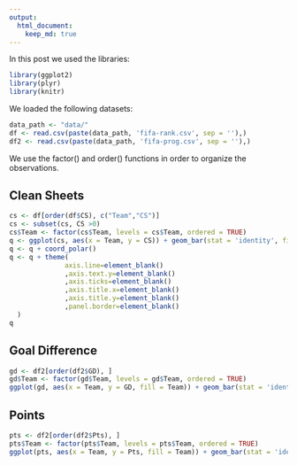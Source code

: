 ```yaml
--- 
output: 
  html_document: 
    keep_md: true 
---
```


In this post we used the libraries:

```r
library(ggplot2)
library(plyr)
library(knitr)
```

We loaded the following datasets:

```r
data_path <- "data/"
df <- read.csv(paste(data_path, 'fifa-rank.csv', sep = ''),)
df2 <- read.csv(paste(data_path, 'fifa-prog.csv', sep = ''),)
```

We use the factor() and order() functions in order to organize the observations.

## Clean Sheets
```r
cs <- df[order(df$CS), c("Team","CS")]
cs <- subset(cs, CS >0)
cs$Team <- factor(cs$Team, levels = cs$Team, ordered = TRUE)
q <- ggplot(cs, aes(x = Team, y = CS)) + geom_bar(stat = 'identity', fill="#56B4E9", alpha = "0.7") + theme_bw() + labs(y = 'Clean Sheets')
q <- q + coord_polar()
q <- q + theme(
              axis.line=element_blank()
              ,axis.text.y=element_blank()
              ,axis.ticks=element_blank()
              ,axis.title.x=element_blank()
              ,axis.title.y=element_blank()
              ,panel.border=element_blank()
  )  
q
```

## Goal Difference
```r
gd <- df2[order(df2$GD), ]
gd$Team <- factor(gd$Team, levels = gd$Team, ordered = TRUE)
ggplot(gd, aes(x = Team, y = GD, fill = Team)) + geom_bar(stat = 'identity', position = 'identity', fill="#56B4E9", alpha = "0.7")  + theme_bw() + theme(axis.text.x = element_text(angle = 90)) + labs(y = 'Goal Difference')
```

## Points
```r
pts <- df2[order(df2$Pts), ]
pts$Team <- factor(pts$Team, levels = pts$Team, ordered = TRUE)
ggplot(pts, aes(x = Team, y = Pts, fill = Team)) + geom_bar(stat = 'identity', fill="#56B4E9", alpha = "0.7") + theme_bw() + theme(axis.text.x = element_text(angle = 90)) + labs(y = 'Points')
```
